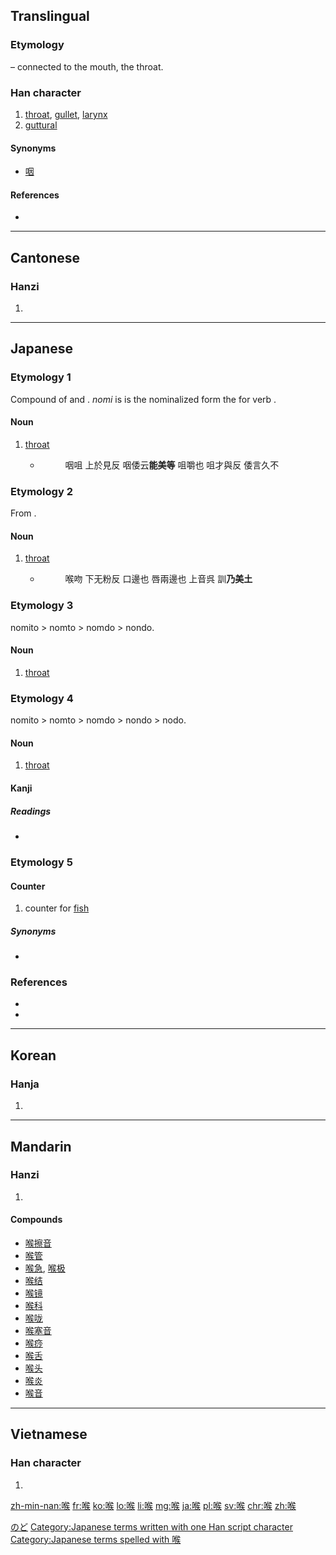 ==Translingual==
===Etymology===
{{Han compound|口|t1=mouth|侯|ls=psc|c1=s|c2=p}} – connected to the mouth, the throat.

===Han character===
{{Han char|rn=30|rad=口|as=09|sn=12|four=6703<sub>4</sub>|canj=口人弓大 (RONK)|ids=⿰[[口]][[侯]]}}

# [[throat]], [[gullet]], [[larynx]]
# [[guttural]]

====Synonyms====
* {{sense|throat}} [[咽]]

====References====
* {{Han ref|kx=0197.310|dkj=03913|dj=0419.080|hdz=10657.040|uh=5589|ud=21897|bh=B3EF|bd=46063}}

----

==Cantonese==

===Hanzi===
{{yue-hanzi|jyut=|y=hau4}}

# {{defn|lang=yue|sort=口09}}

----

==Japanese==

===Etymology 1===
Compound of {{term|飲み|nomi|drink}} and {{term|門|to|passage}}. ''nomi'' is is the nominalized form the for verb {{term|飲む|nom-|to drink}}.

====Noun====
{{ja-noun|k|hira=のみと|rom=nomito}}

# [[throat]]
#* {{RQ:Shin'yaku Kegonkyō Ongi Shiki|81}}
#*: 咽咀 上於見反 咽倭云'''能美等''' 咀嚼也 咀才與反 倭言久不

===Etymology 2===
From {{term|喉|nomito|id}}.

====Noun====
{{ja-noun|k|hira=のみど|rom=nomido}}

# [[throat]]
#* {{RQ:Shin'yaku Kegonkyō Ongi Shiki|57}}
#*: 喉吻 下无粉反 口邊也 唇兩邊也 上音呉 訓'''乃美土'''

===Etymology 3===

nomito > nomto > nomdo > nondo.

====Noun====
{{ja-noun|k|hira=のんど|rom=nondo}}

# [[throat]]

===Etymology 4===

nomito > nomto > nomdo > nondo > nodo.

====Noun====
{{ja-noun|k|hira=のど|rom=nodo}}

# [[throat]]

====Kanji====
{{ja-kanji|grade=c|rs=口09}}

=====Readings=====
* {{ja-readings|on=[[こう]] (kō)|kun=[[のど]] (nodo)}}

===Etymology 5===

====Counter====
{{ja-pos|k|counter|hira=こう|rom=kō}}

# counter for [[fish]]

=====Synonyms=====
* {{l|ja|尾|tr=び, ''bi''}}

[[Category:ja:Anatomy|のど]]

===References===
* {{Shin'yaku Kegonkyō Ongi Shiki}}
* {{R:Nara Ibun 3}}

[[Category:Japanese terms written with one Han script character]]
[[Category:Japanese terms spelled with 喉]]
----

==Korean==

===Hanja===
{{ko-hanja|hangeul=[[후]]|rv=hu|mr=hu}}

# {{defn|lang=ko|sort=口09}}

----

==Mandarin==

===Hanzi===
{{cmn-hanzi|pin=[[hóu]] ([[hou2]])|wg=hou<sup>2</sup>}}

# {{defn|lang=cmn|sort=口09}}

====Compounds====
* [[喉擦音]]
* [[喉管]]
* [[喉急]], [[喉极]]
* [[喉结]]
* [[喉镜]]
* [[喉科]]
* [[喉咙]]
* [[喉塞音]]
* [[喉痧]]
* [[喉舌]]
* [[喉头]]
* [[喉炎]]
* [[喉音]]

----

==Vietnamese==

===Han character===
{{vi-hantu|[[hầu]]|rs=口09}}

# {{defn|lang=vi|sort=口09}}

[[zh-min-nan:喉]]
[[fr:喉]]
[[ko:喉]]
[[lo:喉]]
[[li:喉]]
[[mg:喉]]
[[ja:喉]]
[[pl:喉]]
[[sv:喉]]
[[chr:喉]]
[[zh:喉]]
